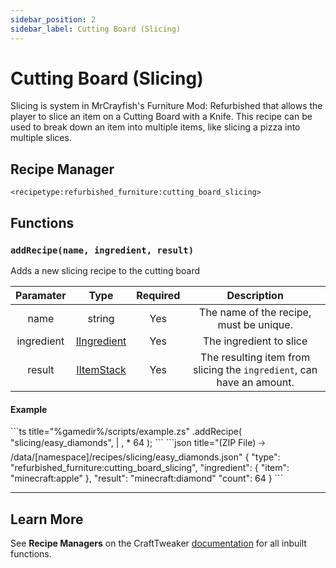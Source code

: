 ```yaml
---
sidebar_position: 2
sidebar_label: Cutting Board (Slicing)
---
```



# Cutting Board (Slicing)

Slicing is system in MrCrayfish's Furniture Mod: Refurbished that allows the player to slice an item on a Cutting Board with a Knife. This recipe can be used to break down an item into multiple items, like slicing a pizza into multiple slices.

## Recipe Manager
`<recipetype:refurbished_furniture:cutting_board_slicing>`

## Functions

### `addRecipe(name, ingredient, result)`

Adds a new slicing recipe to the cutting board

| Paramater  |                                          Type                                           | Required |                              Description                              |
| :--------: | :-------------------------------------------------------------------------------------: | :------: | :-------------------------------------------------------------------: |
|    name    |                                         string                                          |   Yes    |                The name of the recipe, must be unique.                |
| ingredient | [IIngredient](https://docs.blamejared.com/1.20.4/en/vanilla/api/ingredient/IIngredient) |   Yes    |                        The ingredient to slice                        |
|   result   |     [IItemStack](https://docs.blamejared.com/1.20.4/en/vanilla/api/item/IItemStack)     |   Yes    | The resulting item from slicing the `ingredient`, can have an amount. |

#### Example
<Tabs>
  <TabItem value="zenscript" label="ZenScript" default>
    ```ts title="%gamedir%/scripts/example.zs"
    <recipetype:refurbished_furniture:cutting_board_slicing>.addRecipe(
        "slicing/easy_diamonds",
        <item:minecraft:apple> | <item:minecraft:potato>, 
        <item:minecraft:diamond> * 64
    );
    ```
  </TabItem>
  <TabItem value="json" label="Datapack Equivelant">
    ```json title="(ZIP File) 🡢 /data/[namespace]/recipes/slicing/easy_diamonds.json"
    {
        "type": "refurbished_furniture:cutting_board_slicing",
        "ingredient": {
            "item": "minecraft:apple"
        },
        "result": "minecraft:diamond"
        "count": 64
    }    
    ```
  </TabItem>
</Tabs>

---

## Learn More

See **Recipe Managers** on the CraftTweaker [documentation](https://docs.blamejared.com/1.20.4/en/tutorial/Recipes/RecipeManagers) for all inbuilt functions.